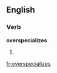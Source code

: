 
==English==

===Verb===
'''overspecializes'''

# {{third-person singular of|[[overspecialize]]}}

[[fr:overspecializes]]